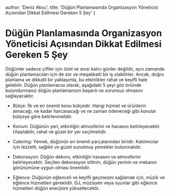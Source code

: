 
  author: 'Deniz Aksu',
  title:
    'Düğün Planlamasında Organizasyon Yöneticisi Açısından Dikkat Edilmesi Gereken 5 Şey'
}

# Düğün Planlamasında Organizasyon Yöneticisi Açısından Dikkat Edilmesi Gereken 5 Şey

Düğünler sadece çiftler için özel ve anısı kalıcı günler değildir,
aynı zamanda düğün planlamacıları için de zor ve meşakkatli bir iş olabilirler.
Ancak, doğru planlama ve dikkatli bir yaklaşımla, bu etkinlikler rahat ve keyifli hale gelebilir.
Düğün planlamacısı olarak, aşağıdaki 5 şeyi göz önünde bulundurmanız düğün planlamanızın başarılı ve sorunsuz olmasını sağlayacaktır.

- Bütçe: İlk ve en önemli konu bütçedir. Hangi hizmet ve ürünlerin alınacağı, ne kadar harcanacağı ve ne zaman ödeneceği gibi konular
  bütçeye göre belirlenmelidir.

- Konum: Düğünün yeri, etkinliğin atmosferini ve havasını belirleyecektir. Ulaşılabilir, rahat ve güzel bir yer seçilmelidir.

- Catering: Yemek, düğünün en önemli parçalarından biridir. Katılımcılar için lezzetli, sağlıklı ve güzel sunulmuş yemekler bulunmalıdır.

- Dekorasyon: Düğün dekoru, etkinliğin havasını ve atmosferini belirleyecektir. Seçilen dekorasyon stilinin,
  düğün yerinin ve mekanın görünümüne uygun olması önemlidir.

- Eğlence: Düğünün eğlenceli ve keyifli geçmesini sağlamak için, müzik ve eğlence hizmetleri gereklidir.
  DJ, müzisyen veya oyunlar gibi eğlence hizmetleri düğün enerjisini yükseltecektir.

